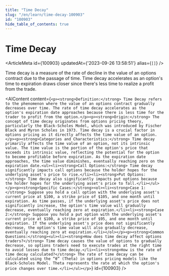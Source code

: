 ```yaml
---
title: "Time Decay"
slug: "/en/learn/time-decay-100903"
id: "100903"
hide_table_of_contents: true
---
```



# Time Decay

<ArticleMeta id={100903} updatedAt={'2023-09-26 13:58:51'} alias={`[]`} />
<div className='border-solid border-b border-t-0 my-4 border-[var(--ifm-color-gray-300)]' />

Time decay is a measure of the rate of decline in the value of an options contract due to the passage of time. Time decay accelerates as an option's time to expiration draws closer since there's less time to realize a profit from the trade.

<AIContent content={`<p><strong>Definition:</strong> Time Decay refers to the phenomenon where the value of an options contract gradually decreases over time. The rate of time decay accelerates as the option's expiration date approaches because there is less time for the trader to profit from the option.</p><p><strong>Origin:</strong> The concept of time decay originates from options pricing theory, particularly the Black-Scholes Model, which was introduced by Fischer Black and Myron Scholes in 1973. Time decay is a crucial factor in options pricing as it directly affects the time value of an option.</p><p><strong>Categories and Characteristics:</strong> Time decay primarily affects the time value of an option, not its intrinsic value. The time value is the portion of the option's price that exceeds its intrinsic value, reflecting the potential for the option to become profitable before expiration. As the expiration date approaches, the time value diminishes, eventually reaching zero on the expiration date.<ul><li><strong>Call Options:</strong> Time decay significantly impacts call options because the holder hopes for the underlying asset's price to rise.</li><li><strong>Put Options:</strong> Time decay also significantly impacts put options because the holder hopes for the underlying asset's price to fall.</li></ul></p><p><strong>Specific Cases:</strong><ol><li><strong>Case 1:</strong> Suppose you hold a call option with the underlying asset's current price at $100, a strike price of $105, and one month until expiration. As time passes, if the underlying asset's price does not significantly increase, the option's time value will gradually decrease, eventually reaching zero at expiration.</li><li><strong>Case 2:</strong> Suppose you hold a put option with the underlying asset's current price at $100, a strike price of $95, and one month until expiration. If the underlying asset's price does not significantly decrease, the option's time value will also gradually decrease, eventually reaching zero at expiration.</li></ol></p><p><strong>Common Questions:</strong><ul><li><strong>How does time decay affect options traders?</strong> Time decay causes the value of options to gradually decrease, so options traders need to execute trades at the right time to avoid losses due to time decay.</li><li><strong>How is the rate of time decay calculated?</strong> The rate of time decay can be calculated using the “θ” (Theta) in options pricing models like the Black-Scholes Model. Theta represents the rate at which the option's price changes over time.</li></ul></p>`} id={100903} />
